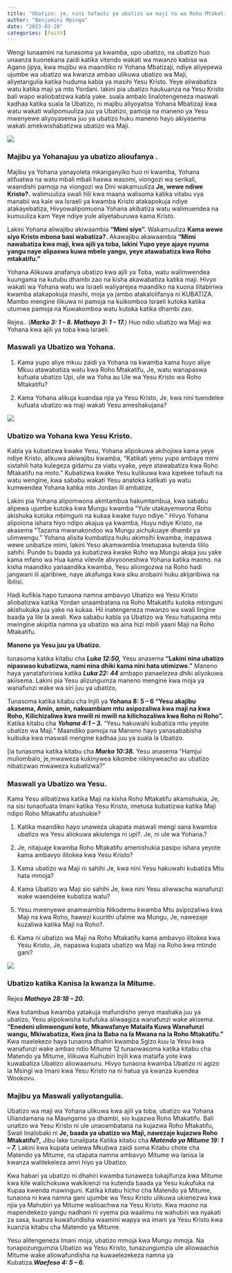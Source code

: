 ```yaml
---
title: "Ubatizo: je, nini tofauti ya ubatizo wa maji na wa Roho Mtakatifu?."
author: "Benjamini Mpinga"
date: "2023-03-28"
categories: [faith]
---
```


Wengi tunaamini na tunasoma ya kwamba, upo ubatizo,  na ubatizo huo unaanza kuonekana zaidi katika vitendo wakati wa mwanzo kabisa wa Agano jipya, kwa mujibu wa maandiko ni Yohana Mbatizaji, ndiye aliyepewa ujumbe wa ubatizo wa kwanza ambao ulikuwa ubatizo wa Maji, aliyetangulia katika huduma kabla ya masihi Yesu Kristo. Yeye aliwabatiza watu katika maji ya mto Yordani. lakini pia ubatizo haukuanza na Yesu Kristo bali wapo waliobatizwa kabla yake. suala ambalo linalotengeneza maswali kadhaa katika suala la Ubatizo, ni majibu aliyoyatoa Yohana Mbatizaji kwa watu wakati walipomuuliza juu ya Ubatizo, pamoja na maneno ya Yesu mwenyewe aliyoyasema juu ya ubatizo huku maneno hayo akiyasema wakati amekwishabatizwa ubatizo wa Maji.

![](sara1.jpg)

### Majibu ya Yohanajuu ya ubatizo alioufanya .

Majibu ya Yohana yanayoleta mkanganyiko huo ni kwamba, Yohana alifuatwa na watu mbali mbali haswa wasomi, viongozi wa serikali, waandishi pamoja na viongozi wa Dini wakamuuliza **Je, wewe ndiwe Kristo?.** walimuuliza swali hili kwa maana walisoma katika vitabu vya manabii wa kale wa Israeli ya kwamba Kristo atakapokuja ndiye atakayebatiza, Hivyowalipomuona Yohana akibatiza watu walimuendea na kumuuliza kam Yeye ndiye yule aliyetaburuwa kama Kristo.

Lakini Yohana aliwajibu akiwaambia **"Mimi siye".** Wakamuuliza **Kama wewe siyo Kristo mbona basi wabatiza?.** Akawajibu akawaambia **"Mimi nawabatiza kwa maji, kwa ajili ya toba, lakini Yupo yeye ajaye nyuma yangu naye alipaswa kuwa mbele yangu, yeye atawabatiza kwa Roho mtakatifu."** 

Yohana Alikuwa anafanya ubatizo kwa ajili ya Toba, watu walimwendea kuungama na kutubu dhambi zao na kisha akawabatiza katika maji. Hivyo wakati wa Yohana watu wa Israeli waliyarejea maandiko na kuona ilitabiriwa kwamba atakapokuja masihi, moja ya jambo atakalolifanya ni KUBATIZA. Mambo mengine ilikuwa ni pamoja na kuikomboa Israeli kutoka katika utumwa pamoja na Kuwakomboa watu kutoka katika dhambi zao.

Rejea.. (***Marko 3: 1 -- 8. Mathayo 3: 1 -- 17.***) Huo ndio ubatizo wa Maji wa Yohana kwa ajili ya toba kwa Israeli.

### Maswali ya Ubatizo wa Yohana.

1. Kama yupo aliye mkuu zaidi ya Yohana na kwamba kama huyo aliye Mkuu atawabatiza watu kwa Roho Mtakatifu, Je, watu wanapaswa kufuata ubatizo Upi, ule wa Yoha au Ule wa Yesu Kristo wa Roho Mtakatifu?

1. Kama Yohana alikuja kuandaa njia ya Yesu Kristo, Je, kwa nini tuendelee kufuata ubatizo wa maji wakati Yesu ameshakujana?

![](sara4.jpg)

### Ubatizo wa Yohana kwa Yesu Kristo.

Kabla ya kubatizwa kwake Yesu, Yohana alipokuwa akihojiwa kama yeye ndiye Kristo, alikuwa akiwajibu kwamba, "Katikati yenu yupo ambaye mimi sistahili hata kulegeza gidamu za viatu vyake, yeye atawabatiza kwa Roho Mtakatifu na moto." Kubatizwa kwake Yesu kulikuwa kwa kipekee tofauti na watu wengine, kwa sababu wakati Yesu anatoka katikati ya watu kumwendea Yohana katika mto Jordan ili ambatize, 

Lakini pia Yohana alipomwona akmtambua hakumtambua, kwa sababu alipewa ujumbe  kutoka kwa Mungu kwamba "Yule utakayemwona Roho akishuka kutoka mbimguni na kukaa kwake huyo ndiye." Hivyo Yohana alipoiona ishara hiyo ndipo akajua ya kwamba, Huyu ndiye Kristo, na akasema "Tazama mwanakondoo wa Mungu aichukuaye dhambi ya ulimwengu." Yohana alisita kumbatiza huku akimsihi kwamba, inapaswa wewe unibatize mimi, lakini Yesu akamwambia Imetupasa kutenda lililo sahihi. Punde tu baada ya kubatizwa kwake Roho wa Mungu akaja juu yake kama mfano wa Hua kama vilevile alivyooneshwa Yohana katika maono. na kisha maandiko yanaandika kwamba, Yesu aliongozwa na Roho hadi jangwani ili ajaribiwe, naye akafunga kwa siku arobaini huku akijaribiwa na Ibilisi. 

Hadi kufikia hapo tunaona namna ambavyo Ubatizo wa Yesu Kristo aliobatizwa katika Yordan unaambatana na Roho Mtakatifu kutoka mbinguni akishukuka juu yake na kukaa. Hii inatengeneza mwanzo wa swali lingine baada ya lile la awali. Kwa sababu kabla ya Ubatizo wa Yesu hatujaona mtu mwingine akipitia namna ya ubatizo wa aina hizi mbili yaani Maji na Roho Mtakatifu.

**Maneno ya Yesu juu ya Ubatizo.**

tunasoma katika kitabu cha ***Luka 12:50,*** Yesu anasema **"Lakini nina ubatizo nipaswao kubatizwa, nami nina dhiki kama nini hata utimizwe."** Maneno haya yanatafsririwa katika ***Luka 22: 44*** ambapo panaelezea dhiki aliyokuwa akiisema. Lakini pia Yesu alizungumza maneno mengine kwa moja ya wanafunzi wake wa siri juu ya ubatizo, 

Tunasoma katika kitabu cha Injili ya **Yohana 8: 5 -- 6 "Yesu akajibu akasema, Amin, amin, nakuambiam mtu asipozaliwa kwa maji na kwa Roho, Kilichizaliwa kwa mwili ni mwili na  kilichozaliwa kwa Roho ni Roho".** Katika kitabu cha ***Yohana 4:1 -- 3.*** "Yesu hakuwahi kubatiza mtu yeyote ubatizo wa Maji." Maandiko pamoja na Maneno hayo yanasababisha kuibuka kwa maswali mengine kadhaa juu ya suala la Ubatizo.

[ia tunasoma katika kitabu cha ***Marko 10:38.*** Yesu anasema "Hamjui muliombalo, je,mwaweza kukinywea kikombe nikinyweacho au ubatizo nibatizwao mwaweza kubatizwa?" 

### Maswali ya Ubatizo wa Yesu.

Kama Yesu alibatizwa katika Maji na kisha Roho Mtakatifu akamshukia, Je, na sisi tunaofuata Imani katika Yesu Kristo, imetusa kubatizwa katika Maji ndipo Roho Mtakatifu atushukie?

1. Katika maandiko hayo unaweza ukapata maswali mengi sana kwamba ubatizo wa Yesu aliokuwa akiulenga ni upi?. Je, ni ule wa Yohana.?

1. Je, nitajuaje kwamba Roho Mtakatifu amenishukia pasipo ishara yeyote kama ambavyo ilitokea kwa Yesu Kristo?

1. Kama ubatizo wa Maji ni sahihi Je, kwa nini Yesu hakuwahi kubatiza Mtu hata mmoja?

1. Kama Ubatizo wa Maji sio sahihi Je, kwa nini Yesu aliwwacha wanafunzi wake waendelee kubatiza watu?

1. Yesu mwenyewe anamwambia Nikodemu kwamba Mtu asipozaliwa kwa Maji na kwa Roho, hawezi kuurithi ufalme wa Mungu, Je, nawezaje kuzaliwa katika Maji na Roho?.

1. Kama ni ubatizo wa Maji na Roho Mtakatifu kama ambavyo ilitokea kwa Yesu Kristo, Je, napaswa kupata ubatizo wa Maji na Roho kwa mtindo gani?

![](sara3.jpg)

### Ubatizo katika Kanisa la kwanza la Mitume.

Rejea ***Mathayo 28:18 -- 20.***

Kwa kutambua kwamba yatakuja mafundisho yenye mashaka juu ya ubatizo, Yesu alipokwisha kufufuka aliwaagiza wanafunzi wake akisema. **"Enedeni ulimwenguni kote, Mkawafanye Mataifa Kuwa Wanafunzi wangu, Mkiwabatiza, Kwa jina la Baba na la Mwana na la Roho Mtakatifu."** Kwa maelekezo haya tunaona dhahiri kwamba Sgizo kuu la Yesu kwa wanafunzi wake ambao ndio Mitume 12 tunaowasoma katika kitabu cha Matendo ya Mitume, lilikuwa Kuihubiri Injili kwa mataifa yote kwa kuwabatiza Ubatizo aliowaamuru. Hivyo tunaona kwamba Ubatizo ni agizo la Msingi wa Imani kwa Yesu Kristo na ni hatua ya kwanza kuendea Wookovu.

### Majibu ya Maswali yaliyotangulia.

Ubatizo wa maji wa Yohana  ulikuwa kwa ajili ya toba, ubatizo wa Yohana Uliandamana na Maungamo ya dhambi, sio kujazwa Roho Mtakatifu. Bali unatizo wa Yesu Kristo ni ule unaoambatana na kujazwa Roho Mtakatifu, Swali linalobaki ni **Je, baada ya ubatizo wa Maji, nawezaje kujazwa Roho Mtakatifu?,** Jibu lake tunalipata Katika kitabu cha ***Matendo ya Mitume 19: 1 -- 7.*** Lakini kwa kupata uelewa Mkubwa zaidi soma Kitabu chote cha Matendo ya Mitume, na utapata namna ambavyo Mitume wa lanisa la kwanza walitekeleza amri hiyo ya Ubatizo.

Kwa habari ya ubatizo ni dhahiri kwamba tunaweza tukajifunza kwa Mitume kwa kile walichokuwa wakikienzi na kutenda baada ya Yesu kukufuka na Kupaa kwenda mawinguni. Katika kitabu hicho cha Matendo ya Mitume, tunaona ni kwa namna gani ujumbe wa Yesu Kristo ulikuwa ukienezwa  kwa njia ya Mahubiri ya Mitume walioachwa na Yesu Kristo. Kwa maono na mapendekezo yangu nadhani ni vyema pia waalimu na wahubiri wa nyakati za sasa, kuanza kuwafundisha waamini wapya wa imani ya Yesu Kristo kwa kuanzia kitabu cha Matendo ya Mitume.

Yesu alitengeneza Imani moja, ubatizo mmoja kwa Mungu mmoja. Na tunapozungumzia Ubatizo wa Yesu Kristo, tunazungumzia ule aliowaachia Mitume wake aliowafundisha na kuwaelezekeza namna ya Kubatiza.***Waefeso 4: 5 -- 6.***

